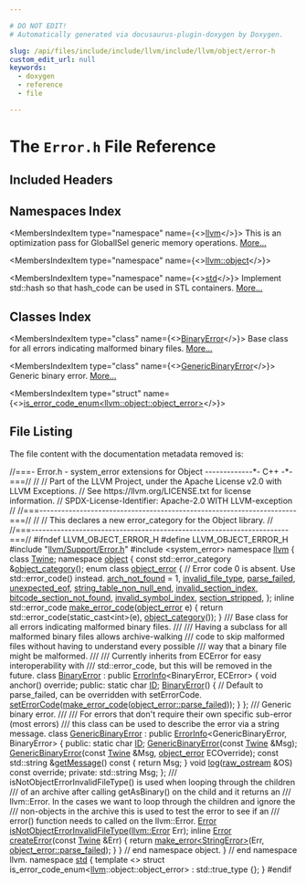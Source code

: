 ```yaml
---

# DO NOT EDIT!
# Automatically generated via docusaurus-plugin-doxygen by Doxygen.

slug: /api/files/include/include/llvm/include/llvm/object/error-h
custom_edit_url: null
keywords:
  - doxygen
  - reference
  - file

---
```





# The `Error.h` File Reference

<DoxygenPage pluginConfig={pluginConfig}>



## Included Headers

<IncludesList>
<IncludesListItem
  filePath="llvm/Support/Error.h"
  permalink="/docs/api/files/include/include/llvm/include/llvm/support/error-h"
  isLocal="true" />
<IncludesListItem
  filePath="system_error"
  permalink=""
  isLocal="false" />
</IncludesList>

## Namespaces Index

<MembersIndex>

<MembersIndexItem
  type="namespace"
  name={<><a href="/docs/api/namespaces/llvm">llvm</a></>}>
This is an optimization pass for GlobalISel generic memory operations. <a href="/docs/api/namespaces/llvm/#details">More...</a>
</MembersIndexItem>

<MembersIndexItem
  type="namespace"
  name={<><a href="/docs/api/namespaces/llvm/object">llvm::object</a></>}>
</MembersIndexItem>

<MembersIndexItem
  type="namespace"
  name={<><a href="/docs/api/namespaces/std">std</a></>}>
Implement std::hash so that hash&#95;code can be used in STL containers. <a href="/docs/api/namespaces/std/#details">More...</a>
</MembersIndexItem>

</MembersIndex>

## Classes Index

<MembersIndex>

<MembersIndexItem
  type="class"
  name={<><a href="/docs/api/classes/llvm/object/binaryerror">BinaryError</a></>}>
Base class for all errors indicating malformed binary files. <a href="/docs/api/classes/llvm/object/binaryerror/#details">More...</a>
</MembersIndexItem>

<MembersIndexItem
  type="class"
  name={<><a href="/docs/api/classes/llvm/object/genericbinaryerror">GenericBinaryError</a></>}>
Generic binary error. <a href="/docs/api/classes/llvm/object/genericbinaryerror/#details">More...</a>
</MembersIndexItem>

<MembersIndexItem
  type="struct"
  name={<><a href="/docs/api/structs/std/is-error-code-enum-7de9ff7690540677154b6dccf83026a8">is_error_code_enum&lt;llvm::object::object_error&gt;</a></>}>
</MembersIndexItem>

</MembersIndex>


## File Listing

The file content with the documentation metadata removed is:

<ProgramListing>

<Link id="l00001" /><CodeLine lineNumber="1"><Highlight kind="comment">//===- Error.h - system&#95;error extensions for Object -------------&#42;- C++ -&#42;-===//</Highlight><Highlight kind="normal"></Highlight></CodeLine>
<Link id="l00002" /><CodeLine lineNumber="2"><Highlight kind="normal"></Highlight><Highlight kind="comment">//</Highlight><Highlight kind="normal"></Highlight></CodeLine>
<Link id="l00003" /><CodeLine lineNumber="3"><Highlight kind="normal"></Highlight><Highlight kind="comment">// Part of the LLVM Project, under the Apache License v2.0 with LLVM Exceptions.</Highlight><Highlight kind="normal"></Highlight></CodeLine>
<Link id="l00004" /><CodeLine lineNumber="4"><Highlight kind="normal"></Highlight><Highlight kind="comment">// See https://llvm.org/LICENSE.txt for license information.</Highlight><Highlight kind="normal"></Highlight></CodeLine>
<Link id="l00005" /><CodeLine lineNumber="5"><Highlight kind="normal"></Highlight><Highlight kind="comment">// SPDX-License-Identifier: Apache-2.0 WITH LLVM-exception</Highlight><Highlight kind="normal"></Highlight></CodeLine>
<Link id="l00006" /><CodeLine lineNumber="6"><Highlight kind="normal"></Highlight><Highlight kind="comment">//</Highlight><Highlight kind="normal"></Highlight></CodeLine>
<Link id="l00007" /><CodeLine lineNumber="7"><Highlight kind="normal"></Highlight><Highlight kind="comment">//===----------------------------------------------------------------------===//</Highlight><Highlight kind="normal"></Highlight></CodeLine>
<Link id="l00008" /><CodeLine lineNumber="8"><Highlight kind="normal"></Highlight><Highlight kind="comment">//</Highlight><Highlight kind="normal"></Highlight></CodeLine>
<Link id="l00009" /><CodeLine lineNumber="9"><Highlight kind="normal"></Highlight><Highlight kind="comment">// This declares a new error&#95;category for the Object library.</Highlight><Highlight kind="normal"></Highlight></CodeLine>
<Link id="l00010" /><CodeLine lineNumber="10"><Highlight kind="normal"></Highlight><Highlight kind="comment">//</Highlight><Highlight kind="normal"></Highlight></CodeLine>
<Link id="l00011" /><CodeLine lineNumber="11"><Highlight kind="normal"></Highlight><Highlight kind="comment">//===----------------------------------------------------------------------===//</Highlight><Highlight kind="normal"></Highlight></CodeLine>
<Link id="l00012" /><CodeLine lineNumber="12"><Highlight kind="normal"></Highlight></CodeLine>
<Link id="l00013" /><CodeLine lineNumber="13"><Highlight kind="normal"></Highlight><Highlight kind="preprocessor">#ifndef LLVM&#95;OBJECT&#95;ERROR&#95;H</Highlight><Highlight kind="normal"></Highlight></CodeLine>
<Link id="l00014" /><CodeLine lineNumber="14"><Highlight kind="normal"></Highlight><Highlight kind="preprocessor">#define LLVM&#95;OBJECT&#95;ERROR&#95;H</Highlight><Highlight kind="normal"></Highlight></CodeLine>
<Link id="l00015" /><CodeLine lineNumber="15"><Highlight kind="normal"></Highlight></CodeLine>
<Link id="l00016" /><CodeLine lineNumber="16"><Highlight kind="normal"></Highlight><Highlight kind="preprocessor">#include &quot;<a href="/docs/api/files/include/include/llvm/include/llvm/support/error-h">llvm/Support/Error.h</a>&quot;</Highlight><Highlight kind="normal"></Highlight></CodeLine>
<Link id="l00017" /><CodeLine lineNumber="17"><Highlight kind="normal"></Highlight><Highlight kind="preprocessor">#include &lt;system&#95;error&gt;</Highlight><Highlight kind="normal"></Highlight></CodeLine>
<Link id="l00018" /><CodeLine lineNumber="18"><Highlight kind="normal"></Highlight></CodeLine>
<Link id="l00019" /><CodeLine lineNumber="19"><Highlight kind="normal"></Highlight><Highlight kind="keyword">namespace </Highlight><Highlight kind="normal"><a href="/docs/api/namespaces/llvm">llvm</a> &#123;</Highlight></CodeLine>
<Link id="l00020" /><CodeLine lineNumber="20"><Highlight kind="normal"></Highlight></CodeLine>
<Link id="l00021" /><CodeLine lineNumber="21"><Highlight kind="normal"></Highlight><Highlight kind="keyword">class </Highlight><Highlight kind="normal"><a href="/docs/api/classes/llvm/twine">Twine</a>;</Highlight></CodeLine>
<Link id="l00022" /><CodeLine lineNumber="22"><Highlight kind="normal"></Highlight></CodeLine>
<Link id="l00023" /><CodeLine lineNumber="23"><Highlight kind="normal"></Highlight><Highlight kind="keyword">namespace </Highlight><Highlight kind="normal"><a href="/docs/api/namespaces/llvm/object">object</a> &#123;</Highlight></CodeLine>
<Link id="l00024" /><CodeLine lineNumber="24"><Highlight kind="normal"></Highlight></CodeLine>
<Link id="l00025" /><CodeLine lineNumber="25"><Highlight kind="normal"></Highlight><Highlight kind="keyword">const</Highlight><Highlight kind="normal"> std::error&#95;category &amp;<a href="/docs/api/namespaces/llvm/object/#a86c4112ff8df00741c539f21faf958ca">object&#95;category</a>();</Highlight></CodeLine>
<Link id="l00026" /><CodeLine lineNumber="26"><Highlight kind="normal"></Highlight></CodeLine>
<Link id="l00027" /><CodeLine lineNumber="27" lineLink="/docs/api/namespaces/llvm/object/#a6f5880f200b9731436d9ea163568ee20"><Highlight kind="normal"></Highlight><Highlight kind="keyword">enum class</Highlight><Highlight kind="normal"> <a href="/docs/api/namespaces/llvm/object/#a6f5880f200b9731436d9ea163568ee20">object&#95;error</a> &#123;</Highlight></CodeLine>
<Link id="l00028" /><CodeLine lineNumber="28"><Highlight kind="normal">  </Highlight><Highlight kind="comment">// Error code 0 is absent. Use std::error&#95;code() instead.</Highlight><Highlight kind="normal"></Highlight></CodeLine>
<Link id="l00029" /><CodeLine lineNumber="29" lineLink="/docs/api/namespaces/llvm/object/#a6f5880f200b9731436d9ea163568ee20aa9d094e9a3b7763e4d2813ba8f450b21"><Highlight kind="normal">  <a href="/docs/api/namespaces/llvm/object/#a6f5880f200b9731436d9ea163568ee20aa9d094e9a3b7763e4d2813ba8f450b21">arch&#95;not&#95;found</a> = 1,</Highlight></CodeLine>
<Link id="l00030" /><CodeLine lineNumber="30" lineLink="/docs/api/namespaces/llvm/object/#a6f5880f200b9731436d9ea163568ee20ad5a8a27f4e310ea593b285615faaca35"><Highlight kind="normal">  <a href="/docs/api/namespaces/llvm/object/#a6f5880f200b9731436d9ea163568ee20ad5a8a27f4e310ea593b285615faaca35">invalid&#95;file&#95;type</a>,</Highlight></CodeLine>
<Link id="l00031" /><CodeLine lineNumber="31" lineLink="/docs/api/namespaces/llvm/object/#a6f5880f200b9731436d9ea163568ee20aeae74d57b1e6d55a1e2e3d4addd22b0b"><Highlight kind="normal">  <a href="/docs/api/namespaces/llvm/object/#a6f5880f200b9731436d9ea163568ee20aeae74d57b1e6d55a1e2e3d4addd22b0b">parse&#95;failed</a>,</Highlight></CodeLine>
<Link id="l00032" /><CodeLine lineNumber="32" lineLink="/docs/api/namespaces/llvm/object/#a6f5880f200b9731436d9ea163568ee20a1a5b101afc11147048312dd33b62e008"><Highlight kind="normal">  <a href="/docs/api/namespaces/llvm/object/#a6f5880f200b9731436d9ea163568ee20a1a5b101afc11147048312dd33b62e008">unexpected&#95;eof</a>,</Highlight></CodeLine>
<Link id="l00033" /><CodeLine lineNumber="33" lineLink="/docs/api/namespaces/llvm/object/#a6f5880f200b9731436d9ea163568ee20a08ec16ece729e91b54f5b0f8b41c3af6"><Highlight kind="normal">  <a href="/docs/api/namespaces/llvm/object/#a6f5880f200b9731436d9ea163568ee20a08ec16ece729e91b54f5b0f8b41c3af6">string&#95;table&#95;non&#95;null&#95;end</a>,</Highlight></CodeLine>
<Link id="l00034" /><CodeLine lineNumber="34" lineLink="/docs/api/namespaces/llvm/object/#a6f5880f200b9731436d9ea163568ee20a0352e6404e8f88399d202d70b5bf34f9"><Highlight kind="normal">  <a href="/docs/api/namespaces/llvm/object/#a6f5880f200b9731436d9ea163568ee20a0352e6404e8f88399d202d70b5bf34f9">invalid&#95;section&#95;index</a>,</Highlight></CodeLine>
<Link id="l00035" /><CodeLine lineNumber="35" lineLink="/docs/api/namespaces/llvm/object/#a6f5880f200b9731436d9ea163568ee20acf4e23aab5a1a4938f1a2cd521acf882"><Highlight kind="normal">  <a href="/docs/api/namespaces/llvm/object/#a6f5880f200b9731436d9ea163568ee20acf4e23aab5a1a4938f1a2cd521acf882">bitcode&#95;section&#95;not&#95;found</a>,</Highlight></CodeLine>
<Link id="l00036" /><CodeLine lineNumber="36" lineLink="/docs/api/namespaces/llvm/object/#a6f5880f200b9731436d9ea163568ee20a5bebdfcdc2e040554e436e976c420bc9"><Highlight kind="normal">  <a href="/docs/api/namespaces/llvm/object/#a6f5880f200b9731436d9ea163568ee20a5bebdfcdc2e040554e436e976c420bc9">invalid&#95;symbol&#95;index</a>,</Highlight></CodeLine>
<Link id="l00037" /><CodeLine lineNumber="37" lineLink="/docs/api/namespaces/llvm/object/#a6f5880f200b9731436d9ea163568ee20a224617ddd75966f4a2266795faa90b2f"><Highlight kind="normal">  <a href="/docs/api/namespaces/llvm/object/#a6f5880f200b9731436d9ea163568ee20a224617ddd75966f4a2266795faa90b2f">section&#95;stripped</a>,</Highlight></CodeLine>
<Link id="l00038" /><CodeLine lineNumber="38"><Highlight kind="normal">&#125;;</Highlight></CodeLine>
<Link id="l00039" /><CodeLine lineNumber="39"><Highlight kind="normal"></Highlight></CodeLine>
<Link id="l00040" /><CodeLine lineNumber="40" lineLink="/docs/api/namespaces/llvm/object/#a43b32457aea71dc0620247d9e865e1b5"><Highlight kind="normal"></Highlight><Highlight kind="keyword">inline</Highlight><Highlight kind="normal"> std::error&#95;code <a href="/docs/api/namespaces/llvm/object/#a43b32457aea71dc0620247d9e865e1b5">make&#95;error&#95;code</a>(<a href="/docs/api/namespaces/llvm/object/#a6f5880f200b9731436d9ea163568ee20">object&#95;error</a> e) &#123;</Highlight></CodeLine>
<Link id="l00041" /><CodeLine lineNumber="41"><Highlight kind="normal">  </Highlight><Highlight kind="keywordflow">return</Highlight><Highlight kind="normal"> std::error&#95;code(</Highlight><Highlight kind="keyword">static&#95;cast&lt;</Highlight><Highlight kind="keywordtype">int</Highlight><Highlight kind="keyword">&gt;</Highlight><Highlight kind="normal">(e), <a href="/docs/api/namespaces/llvm/object/#a86c4112ff8df00741c539f21faf958ca">object&#95;category</a>());</Highlight></CodeLine>
<Link id="l00042" /><CodeLine lineNumber="42"><Highlight kind="normal">&#125;</Highlight></CodeLine>
<Link id="l00043" /><CodeLine lineNumber="43"><Highlight kind="normal"></Highlight><Highlight kind="comment"></Highlight></CodeLine>
<Link id="l00044" /><CodeLine lineNumber="44"><Highlight kind="comment">/// Base class for all errors indicating malformed binary files.</Highlight></CodeLine>
<Link id="l00045" /><CodeLine lineNumber="45"><Highlight kind="comment">///</Highlight></CodeLine>
<Link id="l00046" /><CodeLine lineNumber="46"><Highlight kind="comment">/// Having a subclass for all malformed binary files allows archive-walking</Highlight></CodeLine>
<Link id="l00047" /><CodeLine lineNumber="47"><Highlight kind="comment">/// code to skip malformed files without having to understand every possible</Highlight></CodeLine>
<Link id="l00048" /><CodeLine lineNumber="48"><Highlight kind="comment">/// way that a binary file might be malformed.</Highlight></CodeLine>
<Link id="l00049" /><CodeLine lineNumber="49"><Highlight kind="comment">///</Highlight></CodeLine>
<Link id="l00050" /><CodeLine lineNumber="50"><Highlight kind="comment">/// Currently inherits from ECError for easy interoperability with</Highlight></CodeLine>
<Link id="l00051" /><CodeLine lineNumber="51"><Highlight kind="comment">/// std::error&#95;code, but this will be removed in the future.</Highlight><Highlight kind="normal"></Highlight></CodeLine>
<Link id="l00052" /><CodeLine lineNumber="52" lineLink="/docs/api/classes/llvm/object/binaryerror"><Highlight kind="normal"></Highlight><Highlight kind="keyword">class </Highlight><Highlight kind="normal"><a href="/docs/api/classes/llvm/object/binaryerror/#a5d00d7b3e7839c9073c66cd7e74fc169">BinaryError</a> : </Highlight><Highlight kind="keyword">public</Highlight><Highlight kind="normal"> <a href="/docs/api/classes/llvm/errorinfo">ErrorInfo</a>&lt;BinaryError, ECError&gt; &#123;</Highlight></CodeLine>
<Link id="l00053" /><CodeLine lineNumber="53"><Highlight kind="normal">  </Highlight><Highlight kind="keywordtype">void</Highlight><Highlight kind="normal"> anchor() </Highlight><Highlight kind="keyword">override</Highlight><Highlight kind="normal">;</Highlight></CodeLine>
<Link id="l00054" /><CodeLine lineNumber="54"><Highlight kind="normal"></Highlight><Highlight kind="keyword">public</Highlight><Highlight kind="normal">:</Highlight></CodeLine>
<Link id="l00055" /><CodeLine lineNumber="55" lineLink="/docs/api/classes/llvm/object/binaryerror/#a01634cc7f024adee526117ed5cdd1e5c"><Highlight kind="normal">  </Highlight><Highlight kind="keyword">static</Highlight><Highlight kind="normal"> </Highlight><Highlight kind="keywordtype">char</Highlight><Highlight kind="normal"> <a href="/docs/api/classes/llvm/object/binaryerror/#a01634cc7f024adee526117ed5cdd1e5c">ID</a>;</Highlight></CodeLine>
<Link id="l00056" /><CodeLine lineNumber="56" lineLink="/docs/api/classes/llvm/object/binaryerror/#a5d00d7b3e7839c9073c66cd7e74fc169"><Highlight kind="normal">  <a href="/docs/api/classes/llvm/object/binaryerror/#a5d00d7b3e7839c9073c66cd7e74fc169">BinaryError</a>() &#123;</Highlight></CodeLine>
<Link id="l00057" /><CodeLine lineNumber="57"><Highlight kind="normal">    </Highlight><Highlight kind="comment">// Default to parse&#95;failed, can be overridden with setErrorCode.</Highlight><Highlight kind="normal"></Highlight></CodeLine>
<Link id="l00058" /><CodeLine lineNumber="58"><Highlight kind="normal">    <a href="/docs/api/classes/llvm/ecerror/#ae7f3a95b13cd19b95c0d7bfd344be2c0">setErrorCode</a>(<a href="/docs/api/namespaces/llvm/object/#a43b32457aea71dc0620247d9e865e1b5">make&#95;error&#95;code</a>(<a href="/docs/api/namespaces/llvm/object/#a6f5880f200b9731436d9ea163568ee20aeae74d57b1e6d55a1e2e3d4addd22b0b">object&#95;error::parse&#95;failed</a>));</Highlight></CodeLine>
<Link id="l00059" /><CodeLine lineNumber="59"><Highlight kind="normal">  &#125;</Highlight></CodeLine>
<Link id="l00060" /><CodeLine lineNumber="60"><Highlight kind="normal">&#125;;</Highlight></CodeLine>
<Link id="l00061" /><CodeLine lineNumber="61"><Highlight kind="normal"></Highlight><Highlight kind="comment"></Highlight></CodeLine>
<Link id="l00062" /><CodeLine lineNumber="62"><Highlight kind="comment">/// Generic binary error.</Highlight></CodeLine>
<Link id="l00063" /><CodeLine lineNumber="63"><Highlight kind="comment">///</Highlight></CodeLine>
<Link id="l00064" /><CodeLine lineNumber="64"><Highlight kind="comment">/// For errors that don&#39;t require their own specific sub-error (most errors)</Highlight></CodeLine>
<Link id="l00065" /><CodeLine lineNumber="65"><Highlight kind="comment">/// this class can be used to describe the error via a string message.</Highlight><Highlight kind="normal"></Highlight></CodeLine>
<Link id="l00066" /><CodeLine lineNumber="66" lineLink="/docs/api/classes/llvm/object/genericbinaryerror"><Highlight kind="normal"></Highlight><Highlight kind="keyword">class </Highlight><Highlight kind="normal"><a href="/docs/api/classes/llvm/object/genericbinaryerror/#a5fb03aec4872d18b75d720a806dec809">GenericBinaryError</a> : </Highlight><Highlight kind="keyword">public</Highlight><Highlight kind="normal"> <a href="/docs/api/classes/llvm/errorinfo">ErrorInfo</a>&lt;GenericBinaryError, BinaryError&gt; &#123;</Highlight></CodeLine>
<Link id="l00067" /><CodeLine lineNumber="67"><Highlight kind="normal"></Highlight><Highlight kind="keyword">public</Highlight><Highlight kind="normal">:</Highlight></CodeLine>
<Link id="l00068" /><CodeLine lineNumber="68" lineLink="/docs/api/classes/llvm/object/genericbinaryerror/#a3748c4f205c63767f0295456c616ce21"><Highlight kind="normal">  </Highlight><Highlight kind="keyword">static</Highlight><Highlight kind="normal"> </Highlight><Highlight kind="keywordtype">char</Highlight><Highlight kind="normal"> <a href="/docs/api/classes/llvm/object/genericbinaryerror/#a3748c4f205c63767f0295456c616ce21">ID</a>;</Highlight></CodeLine>
<Link id="l00069" /><CodeLine lineNumber="69"><Highlight kind="normal">  <a href="/docs/api/classes/llvm/object/genericbinaryerror/#a5fb03aec4872d18b75d720a806dec809">GenericBinaryError</a>(</Highlight><Highlight kind="keyword">const</Highlight><Highlight kind="normal"> <a href="/docs/api/classes/llvm/twine">Twine</a> &amp;Msg);</Highlight></CodeLine>
<Link id="l00070" /><CodeLine lineNumber="70"><Highlight kind="normal">  <a href="/docs/api/classes/llvm/object/genericbinaryerror/#a5fb03aec4872d18b75d720a806dec809">GenericBinaryError</a>(</Highlight><Highlight kind="keyword">const</Highlight><Highlight kind="normal"> <a href="/docs/api/classes/llvm/twine">Twine</a> &amp;Msg, <a href="/docs/api/namespaces/llvm/object/#a6f5880f200b9731436d9ea163568ee20">object&#95;error</a> ECOverride);</Highlight></CodeLine>
<Link id="l00071" /><CodeLine lineNumber="71" lineLink="/docs/api/classes/llvm/object/genericbinaryerror/#a6c5424cbc468aee034f55db9392cde40"><Highlight kind="normal">  </Highlight><Highlight kind="keyword">const</Highlight><Highlight kind="normal"> std::string &amp;<a href="/docs/api/classes/llvm/object/genericbinaryerror/#a6c5424cbc468aee034f55db9392cde40">getMessage</a>()</Highlight><Highlight kind="keyword"> const </Highlight><Highlight kind="normal">&#123; </Highlight><Highlight kind="keywordflow">return</Highlight><Highlight kind="normal"> Msg; &#125;</Highlight></CodeLine>
<Link id="l00072" /><CodeLine lineNumber="72"><Highlight kind="normal">  </Highlight><Highlight kind="keywordtype">void</Highlight><Highlight kind="normal"> <a href="/docs/api/classes/llvm/object/genericbinaryerror/#a03fd70a83fb6a4db1a9addbaf515b0b3">log</a>(<a href="/docs/api/classes/llvm/raw-ostream">raw&#95;ostream</a> &amp;OS) </Highlight><Highlight kind="keyword">const override</Highlight><Highlight kind="normal">;</Highlight></CodeLine>
<Link id="l00073" /><CodeLine lineNumber="73"><Highlight kind="normal"></Highlight><Highlight kind="keyword">private</Highlight><Highlight kind="normal">:</Highlight></CodeLine>
<Link id="l00074" /><CodeLine lineNumber="74"><Highlight kind="normal">  std::string Msg;</Highlight></CodeLine>
<Link id="l00075" /><CodeLine lineNumber="75"><Highlight kind="normal">&#125;;</Highlight></CodeLine>
<Link id="l00076" /><CodeLine lineNumber="76"><Highlight kind="normal"></Highlight><Highlight kind="comment"></Highlight></CodeLine>
<Link id="l00077" /><CodeLine lineNumber="77"><Highlight kind="comment">/// isNotObjectErrorInvalidFileType() is used when looping through the children</Highlight></CodeLine>
<Link id="l00078" /><CodeLine lineNumber="78"><Highlight kind="comment">/// of an archive after calling getAsBinary() on the child and it returns an</Highlight></CodeLine>
<Link id="l00079" /><CodeLine lineNumber="79"><Highlight kind="comment">/// llvm::Error.  In the cases we want to loop through the children and ignore the</Highlight></CodeLine>
<Link id="l00080" /><CodeLine lineNumber="80"><Highlight kind="comment">/// non-objects in the archive this is used to test the error to see if an</Highlight></CodeLine>
<Link id="l00081" /><CodeLine lineNumber="81"><Highlight kind="comment">/// error() function needs to called on the llvm::Error.</Highlight><Highlight kind="normal"></Highlight></CodeLine>
<Link id="l00082" /><CodeLine lineNumber="82"><Highlight kind="normal"><a href="/docs/api/classes/llvm/error">Error</a> <a href="/docs/api/namespaces/llvm/object/#aa703d391c8bb63de65cf87f23ab451e0">isNotObjectErrorInvalidFileType</a>(<a href="/docs/api/classes/llvm/error">llvm::Error</a> Err);</Highlight></CodeLine>
<Link id="l00083" /><CodeLine lineNumber="83"><Highlight kind="normal"></Highlight></CodeLine>
<Link id="l00084" /><CodeLine lineNumber="84" lineLink="/docs/api/namespaces/llvm/object/#a1c31173d8348908445a5ff51bb41ab94"><Highlight kind="normal"></Highlight><Highlight kind="keyword">inline</Highlight><Highlight kind="normal"> <a href="/docs/api/classes/llvm/error">Error</a> <a href="/docs/api/namespaces/llvm/object/#a1c31173d8348908445a5ff51bb41ab94">createError</a>(</Highlight><Highlight kind="keyword">const</Highlight><Highlight kind="normal"> <a href="/docs/api/classes/llvm/twine">Twine</a> &amp;Err) &#123;</Highlight></CodeLine>
<Link id="l00085" /><CodeLine lineNumber="85"><Highlight kind="normal">  </Highlight><Highlight kind="keywordflow">return</Highlight><Highlight kind="normal"> <a href="/docs/api/namespaces/llvm/#a9999bd897fc8a1648bd69b36fee2d357">make&#95;error&lt;StringError&gt;</a>(Err, <a href="/docs/api/namespaces/llvm/object/#a6f5880f200b9731436d9ea163568ee20aeae74d57b1e6d55a1e2e3d4addd22b0b">object&#95;error::parse&#95;failed</a>);</Highlight></CodeLine>
<Link id="l00086" /><CodeLine lineNumber="86"><Highlight kind="normal">&#125;</Highlight></CodeLine>
<Link id="l00087" /><CodeLine lineNumber="87"><Highlight kind="normal"></Highlight></CodeLine>
<Link id="l00088" /><CodeLine lineNumber="88"><Highlight kind="normal">&#125; </Highlight><Highlight kind="comment">// end namespace object.</Highlight><Highlight kind="normal"></Highlight></CodeLine>
<Link id="l00089" /><CodeLine lineNumber="89"><Highlight kind="normal"></Highlight></CodeLine>
<Link id="l00090" /><CodeLine lineNumber="90"><Highlight kind="normal">&#125; </Highlight><Highlight kind="comment">// end namespace llvm.</Highlight><Highlight kind="normal"></Highlight></CodeLine>
<Link id="l00091" /><CodeLine lineNumber="91"><Highlight kind="normal"></Highlight></CodeLine>
<Link id="l00092" /><CodeLine lineNumber="92"><Highlight kind="normal"></Highlight><Highlight kind="keyword">namespace </Highlight><Highlight kind="normal"><a href="/docs/api/namespaces/std">std</a> &#123;</Highlight></CodeLine>
<Link id="l00093" /><CodeLine lineNumber="93"><Highlight kind="normal"></Highlight><Highlight kind="keyword">template</Highlight><Highlight kind="normal"> &lt;&gt;</Highlight></CodeLine>
<Link id="l00094" /><CodeLine lineNumber="94" lineLink="/docs/api/structs/std/is-error-code-enum-7de9ff7690540677154b6dccf83026a8"><Highlight kind="normal"></Highlight><Highlight kind="keyword">struct </Highlight><Highlight kind="normal">is&#95;error&#95;code&#95;enum&lt;<a href="/docs/api/namespaces/llvm">llvm</a>::object::object&#95;error&gt; : std::true&#95;type &#123;&#125;;</Highlight></CodeLine>
<Link id="l00095" /><CodeLine lineNumber="95"><Highlight kind="normal">&#125;</Highlight></CodeLine>
<Link id="l00096" /><CodeLine lineNumber="96"><Highlight kind="normal"></Highlight></CodeLine>
<Link id="l00097" /><CodeLine lineNumber="97"><Highlight kind="normal"></Highlight><Highlight kind="preprocessor">#endif</Highlight></CodeLine>

</ProgramListing>


</DoxygenPage>
